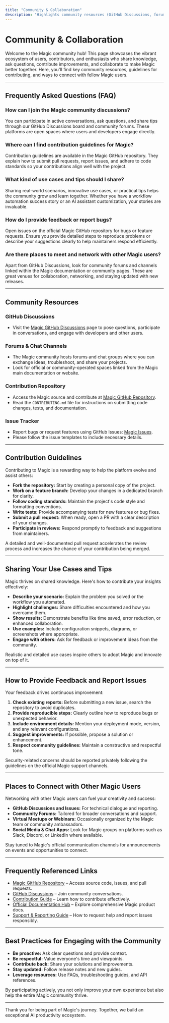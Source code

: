```yaml
---
title: "Community & Collaboration"
description: "Highlights community resources (GitHub Discussions, forums), contribution guidelines, and places to meet other Magic users. Encourages sharing of use cases, tips, and feedback."
---
```


# Community & Collaboration

Welcome to the Magic community hub! This page showcases the vibrant ecosystem of users, contributors, and enthusiasts who share knowledge, ask questions, contribute improvements, and collaborate to make Magic better together. Here, you'll find key community resources, guidelines for contributing, and ways to connect with fellow Magic users.

---

## Frequently Asked Questions (FAQ)

### How can I join the Magic community discussions?
You can participate in active conversations, ask questions, and share tips through our GitHub Discussions board and community forums. These platforms are open spaces where users and developers engage directly.

### Where can I find contribution guidelines for Magic?
Contribution guidelines are available in the Magic GitHub repository. They explain how to submit pull requests, report issues, and adhere to code standards so your contributions align well with the project.

### What kind of use cases and tips should I share?
Sharing real-world scenarios, innovative use cases, or practical tips helps the community grow and learn together. Whether you have a workflow automation success story or an AI assistant customization, your stories are invaluable.

### How do I provide feedback or report bugs?
Open issues on the official Magic GitHub repository for bugs or feature requests. Ensure you provide detailed steps to reproduce problems or describe your suggestions clearly to help maintainers respond efficiently.

### Are there places to meet and network with other Magic users?
Apart from GitHub Discussions, look for community forums and channels linked within the Magic documentation or community pages. These are great venues for collaboration, networking, and staying updated with new releases.

---

## Community Resources

### GitHub Discussions
- Visit the [Magic GitHub Discussions](https://github.com/dtyq/magic/discussions) page to pose questions, participate in conversations, and engage with developers and other users.

### Forums & Chat Channels
- The Magic community hosts forums and chat groups where you can exchange ideas, troubleshoot, and share your projects.
- Look for official or community-operated spaces linked from the Magic main documentation or website.

### Contribution Repository
- Access the Magic source and contribute at [Magic GitHub Repository](https://github.com/dtyq/magic).
- Read the `CONTRIBUTING.md` file for instructions on submitting code changes, tests, and documentation.

### Issue Tracker
- Report bugs or request features using GitHub Issues: [Magic Issues](https://github.com/dtyq/magic/issues).
- Please follow the issue templates to include necessary details.

---

## Contribution Guidelines

Contributing to Magic is a rewarding way to help the platform evolve and assist others:

- **Fork the repository:** Start by creating a personal copy of the project.
- **Work on a feature branch:** Develop your changes in a dedicated branch for clarity.
- **Follow coding standards:** Maintain the project's code style and formatting conventions.
- **Write tests:** Provide accompanying tests for new features or bug fixes.
- **Submit a pull request:** When ready, open a PR with a clear description of your changes.
- **Participate in reviews:** Respond promptly to feedback and suggestions from maintainers.

<Tip>
A detailed and well-documented pull request accelerates the review process and increases the chance of your contribution being merged.
</Tip>

---

## Sharing Your Use Cases and Tips

Magic thrives on shared knowledge. Here's how to contribute your insights effectively:

- **Describe your scenario:** Explain the problem you solved or the workflow you automated.
- **Highlight challenges:** Share difficulties encountered and how you overcame them.
- **Show results:** Demonstrate benefits like time saved, error reduction, or enhanced collaboration.
- **Use examples:** Include configuration snippets, diagrams, or screenshots where appropriate.
- **Engage with others:** Ask for feedback or improvement ideas from the community.

<Tip>
Realistic and detailed use cases inspire others to adopt Magic and innovate on top of it.
</Tip>

---

## How to Provide Feedback and Report Issues

Your feedback drives continuous improvement:

1. **Check existing reports:** Before submitting a new issue, search the repository to avoid duplicates.
2. **Provide reproducible steps:** Clearly outline how to reproduce bugs or unexpected behavior.
3. **Include environment details:** Mention your deployment mode, version, and any relevant configurations.
4. **Suggest improvements:** If possible, propose a solution or enhancement.
5. **Respect community guidelines:** Maintain a constructive and respectful tone.

<Note>
Security-related concerns should be reported privately following the guidelines on the official Magic support channels.
</Note>

---

## Places to Connect with Other Magic Users

Networking with other Magic users can fuel your creativity and success:

- **GitHub Discussions and Issues:** For technical dialogue and reporting.
- **Community Forums:** Tailored for broader conversations and support.
- **Virtual Meetups or Webinars:** Occasionally organized by the Magic team or community ambassadors.
- **Social Media & Chat Apps:** Look for Magic groups on platforms such as Slack, Discord, or LinkedIn where available.

<Info>
Stay tuned to Magic's official communication channels for announcements on events and opportunities to connect.
</Info>

---

## Frequently Referenced Links

- [Magic GitHub Repository](https://github.com/dtyq/magic) – Access source code, issues, and pull requests.
- [GitHub Discussions](https://github.com/dtyq/magic/discussions) – Join community conversations.
- [Contribution Guide](https://github.com/dtyq/magic/blob/main/CONTRIBUTING.md) – Learn how to contribute effectively.
- [Official Documentation Hub](https://docs.magic.com) – Explore comprehensive Magic product docs.
- [Support & Reporting Guide](../../faq/support-resources/official-support-channels) – How to request help and report issues responsibly.

---

## Best Practices for Engaging with the Community

- **Be proactive:** Ask clear questions and provide context.
- **Be respectful:** Value everyone's time and viewpoints.
- **Contribute back:** Share your solutions and improvements.
- **Stay updated:** Follow release notes and new guides.
- **Leverage resources:** Use FAQs, troubleshooting guides, and API references.

By participating actively, you not only improve your own experience but also help the entire Magic community thrive.

---

Thank you for being part of Magic's journey. Together, we build an exceptional AI productivity ecosystem.
